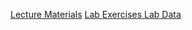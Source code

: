 <a href = "/sections/1_intro/lecture.qmd" class = "button button1">Lecture Materials</a>
<a 
  href = "/lavaan-e-learning/1_intro/Lecture 1 - Lab/Exercise with answers - RMK/Lavaan---Lab---regression.html"
  class = "button button2">
  Lab Exercises
</a>
<a href = "/lavaan-e-learning/1_intro/Lecture 1 - Lab/Data files.zip" class = "button button2">Lab Data</a>
